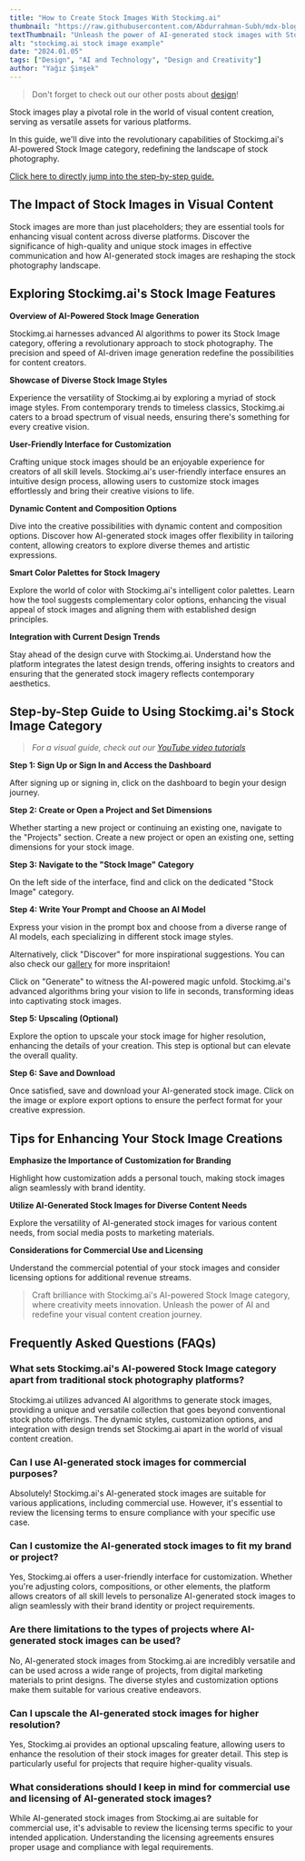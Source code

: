 ```yaml
---
title: "How to Create Stock Images With Stockimg.ai"
thumbnail: "https://raw.githubusercontent.com/Abdurrahman-Subh/mdx-blog/main/images/stockimg-guide-stock-image.png"
textThumbnail: "Unleash the power of AI-generated stock images with Stockimg.ai. Explore the key features, benefits, and a step-by-step guide for visual content creation."
alt: "stockimg.ai stock image example"
date: "2024.01.05"
tags: ["Design", "AI and Technology", "Design and Creativity"]
author: "Yağız Şimşek"
---
```


<CustomImage
    src="https://raw.githubusercontent.com/Abdurrahman-Subh/mdx-blog/main/images/stockimg-guide-stock-image.png"
    alt="stockimg.ai stock image example"
/>

> Don't forget to check out our other posts about [design](https://stockimg.ai/blog/design)!

Stock images play a pivotal role in the world of visual content creation, serving as versatile assets for various platforms. 

In this guide, we'll dive into the revolutionary capabilities of Stockimg.ai's AI-powered Stock Image category, redefining the landscape of stock photography.

[Click here to directly jump into the step-by-step guide.](https://stockimg.ai/blog/design/how-to-create-stock-images-with-stockimg#step-by-step-guide-to-using-stockimgais-stock-image-category)

## The Impact of Stock Images in Visual Content

Stock images are more than just placeholders; they are essential tools for enhancing visual content across diverse platforms. Discover the significance of high-quality and unique stock images in effective communication and how AI-generated stock images are reshaping the stock photography landscape.

## Exploring Stockimg.ai's Stock Image Features

**Overview of AI-Powered Stock Image Generation**

Stockimg.ai harnesses advanced AI algorithms to power its Stock Image category, offering a revolutionary approach to stock photography. The precision and speed of AI-driven image generation redefine the possibilities for content creators.

**Showcase of Diverse Stock Image Styles**

Experience the versatility of Stockimg.ai by exploring a myriad of stock image styles. From contemporary trends to timeless classics, Stockimg.ai caters to a broad spectrum of visual needs, ensuring there's something for every creative vision.

**User-Friendly Interface for Customization**

Crafting unique stock images should be an enjoyable experience for creators of all skill levels. Stockimg.ai's user-friendly interface ensures an intuitive design process, allowing users to customize stock images effortlessly and bring their creative visions to life.

**Dynamic Content and Composition Options**

Dive into the creative possibilities with dynamic content and composition options. Discover how AI-generated stock images offer flexibility in tailoring content, allowing creators to explore diverse themes and artistic expressions.

**Smart Color Palettes for Stock Imagery**

Explore the world of color with Stockimg.ai's intelligent color palettes. Learn how the tool suggests complementary color options, enhancing the visual appeal of stock images and aligning them with established design principles.

**Integration with Current Design Trends**

Stay ahead of the design curve with Stockimg.ai. Understand how the platform integrates the latest design trends, offering insights to creators and ensuring that the generated stock imagery reflects contemporary aesthetics.

## Step-by-Step Guide to Using Stockimg.ai's Stock Image Category

> *For a visual guide, check out our [YouTube video tutorials](https://www.youtube.com/@stockimg-ai)*

**Step 1: Sign Up or Sign In and Access the Dashboard**

After signing up or signing in, click on the dashboard to begin your design journey.

<CustomImage
    src="https://raw.githubusercontent.com/Abdurrahman-Subh/mdx-blog/main/images/stockimg-home.png"
    alt="dashboard"
/>

**Step 2: Create or Open a Project and Set Dimensions**

Whether starting a new project or continuing an existing one, navigate to the "Projects" section. Create a new project or open an existing one, setting dimensions for your stock image.

<CustomImage
    src="https://raw.githubusercontent.com/Abdurrahman-Subh/mdx-blog/main/images/stockimg-dashboard.png"
    alt="creating a new project"
/>

**Step 3: Navigate to the "Stock Image" Category**

On the left side of the interface, find and click on the dedicated "Stock Image" category.

<CustomImage
    src="https://raw.githubusercontent.com/Abdurrahman-Subh/mdx-blog/main/images/stockimg-stock-image-ui.png"
    alt="stockimg.ai home"
/>

**Step 4: Write Your Prompt and Choose an AI Model**

Express your vision in the prompt box and choose from a diverse range of AI models, each specializing in different stock image styles.

Alternatively, click "Discover" for more inspirational suggestions. You can also check our [gallery](https://stockimg.ai/gallery) for more inspritaion!

Click on "Generate" to witness the AI-powered magic unfold. Stockimg.ai's advanced algorithms bring your vision to life in seconds, transforming ideas into captivating stock images.

<CustomImage
    src="https://raw.githubusercontent.com/Abdurrahman-Subh/mdx-blog/main/images/stockimg-create-wp.gif"
    alt="stockimg.ai generate stock image"
/>

**Step 5: Upscaling (Optional)**

Explore the option to upscale your stock image for higher resolution, enhancing the details of your creation. This step is optional but can elevate the overall quality.

<CustomImage
    src="https://raw.githubusercontent.com/Abdurrahman-Subh/mdx-blog/main/images/stockimg-upscale-stock-image.gif"
    alt="stockimg.ai home"
/>

**Step 6: Save and Download**

Once satisfied, save and download your AI-generated stock image. Click on the image or explore export options to ensure the perfect format for your creative expression.

<CustomImage
    src="https://raw.githubusercontent.com/Abdurrahman-Subh/mdx-blog/main/images/stockimg-download-stock-image.gif"
    alt="stockimg.ai home"
/>

## Tips for Enhancing Your Stock Image Creations

**Emphasize the Importance of Customization for Branding**

Highlight how customization adds a personal touch, making stock images align seamlessly with brand identity.

**Utilize AI-Generated Stock Images for Diverse Content Needs**

Explore the versatility of AI-generated stock images for various content needs, from social media posts to marketing materials.

**Considerations for Commercial Use and Licensing**

Understand the commercial potential of your stock images and consider licensing options for additional revenue streams.

> Craft brilliance with Stockimg.ai's AI-powered Stock Image category, where creativity meets innovation. Unleash the power of AI and redefine your visual content creation journey.

## Frequently Asked Questions (FAQs)
### What sets Stockimg.ai's AI-powered Stock Image category apart from traditional stock photography platforms?
Stockimg.ai utilizes advanced AI algorithms to generate stock images, providing a unique and versatile collection that goes beyond conventional stock photo offerings. The dynamic styles, customization options, and integration with design trends set Stockimg.ai apart in the world of visual content creation.

### Can I use AI-generated stock images for commercial purposes?
Absolutely! Stockimg.ai's AI-generated stock images are suitable for various applications, including commercial use. However, it's essential to review the licensing terms to ensure compliance with your specific use case.

### Can I customize the AI-generated stock images to fit my brand or project?

Yes, Stockimg.ai offers a user-friendly interface for customization. Whether you're adjusting colors, compositions, or other elements, the platform allows creators of all skill levels to personalize AI-generated stock images to align seamlessly with their brand identity or project requirements.

### Are there limitations to the types of projects where AI-generated stock images can be used?

No, AI-generated stock images from Stockimg.ai are incredibly versatile and can be used across a wide range of projects, from digital marketing materials to print designs. The diverse styles and customization options make them suitable for various creative endeavors.

### Can I upscale the AI-generated stock images for higher resolution?
Yes, Stockimg.ai provides an optional upscaling feature, allowing users to enhance the resolution of their stock images for greater detail. This step is particularly useful for projects that require higher-quality visuals.

### What considerations should I keep in mind for commercial use and licensing of AI-generated stock images?

While AI-generated stock images from Stockimg.ai are suitable for commercial use, it's advisable to review the licensing terms specific to your intended application. Understanding the licensing agreements ensures proper usage and compliance with legal requirements.
